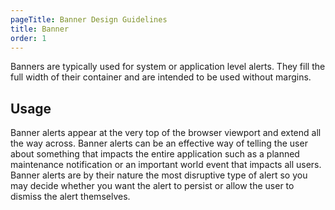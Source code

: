 ```yaml
---
pageTitle: Banner Design Guidelines
title: Banner
order: 1
---
```



<PageContent componentName="banner" type="design">

<LeadParagraph>
  Banners are typically used for system or application level alerts. They fill
  the full width of their container and are intended to be used without margins.
</LeadParagraph>

## Usage

Banner alerts appear at the very top of the browser viewport and extend all the way across. Banner alerts can be an effective way of telling the user about something that impacts the entire application such as a planned maintenance notification or an important world event that impacts all users. Banner alerts are by their nature the most disruptive type of alert so you may decide whether you want the alert to persist or allow the user to dismiss the alert themselves.

</PageContent>

